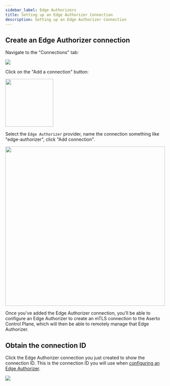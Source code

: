 ```yaml
---
sidebar_label: Edge Authorizers
title: Setting up an Edge Authorizer Connection
description: Setting up an Edge Authorizer Connection
---
```


## Create an Edge Authorizer connection

Navigate to the "Connections" tab:

<img src='/connections-tab.png' />

Click on the "Add a connection" button:

<img src='/add-a-connection-button.png' width="150px"/>

Select the `Edge Authorizer` provider, name the connection something like "edge-authorizer", click "Add connection".

<img src='/add-edge-connection.png' width="500px" />

Once you've added the Edge Authorizer connection, you'll be able to configure an Edge Authorizer to create an mTLS connection to the Aserto Control Plane, 
which will then be able to remotely manage that Edge Authorizer.

## Obtain the connection ID 

Click the Edge Authorizer connection you just created to show the connection ID. This is the connection ID you will use 
when [configuring an Edge Authorizer](/docs/edge-authorizers/security-and-management).

<img src='/edge-authorizer.png' />
